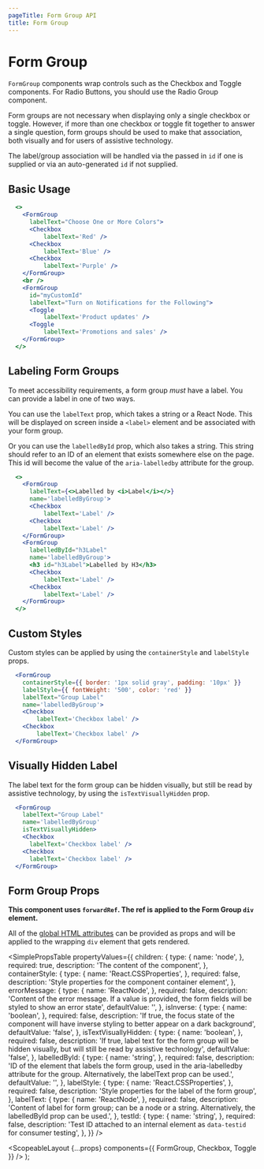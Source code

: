 ```yaml
---
pageTitle: Form Group API
title: Form Group
---
```



# Form Group

`FormGroup` components wrap controls such as the <Link to="/api/checkbox">Checkbox</Link> and <Link to="/api/toggle">Toggle</Link> components.
For <Link to="/api/radio">Radio Buttons</Link>, you should use the <Link to="/api/radio/#labeling_radio%20groups">Radio Group</Link> component.

Form groups are not necessary when displaying only a single checkbox or toggle. However, if more than one checkbox or toggle fit together to answer a single question,
form groups should be used to make that association, both visually and for users of assistive technology.

The label/group association will be handled via the passed in `id` if one is supplied or via an auto-generated `id` if not supplied.

## Basic Usage

```.jsx
  <>
    <FormGroup
      labelText="Choose One or More Colors">
      <Checkbox
          labelText='Red' />
      <Checkbox
          labelText='Blue' />
      <Checkbox
          labelText='Purple' />
    </FormGroup>
    <br />
    <FormGroup
      id="myCustomId"
      labelText="Turn on Notifications for the Following">
      <Toggle
          labelText='Product updates' />
      <Toggle
          labelText='Promotions and sales' />
    </FormGroup>
  </>
```

## Labeling Form Groups

To meet accessibility requirements, a form group _must_ have a label. You can provide a label in one of two ways.

You can use the `labelText` prop, which takes a string or a React Node. This will be displayed on screen inside a `<label>` element and be associated with your form group.

Or you can use the `labelledById` prop, which also takes a string. This string should refer to an ID of an element that exists somewhere else on the page.
This id will become the value of the `aria-labelledby` attribute for the group.

```.jsx
  <>
    <FormGroup
      labelText={<>Labelled by <i>Label</i></>}
      name='labelledByGroup'>
      <Checkbox
          labelText='Label' />
      <Checkbox
          labelText='Label' />
    </FormGroup>
    <FormGroup
      labelledById="h3Label"
      name='labelledByGroup'>
      <h3 id="h3Label">Labelled by H3</h3>
      <Checkbox
          labelText='Label' />
      <Checkbox
          labelText='Label' />
    </FormGroup>
  </>
```

## Custom Styles

Custom styles can be applied by using the `containerStyle` and `labelStyle` props.

```.jsx
  <FormGroup
    containerStyle={{ border: '1px solid gray', padding: '10px' }}
    labelStyle={{ fontWeight: '500', color: 'red' }}
    labelText="Group Label"
    name='labelledByGroup'>
    <Checkbox
        labelText='Checkbox label' />
    <Checkbox
        labelText='Checkbox label' />
  </FormGroup>
```

## Visually Hidden Label

The label text for the form group can be hidden visually, but still be read by assistive technology, by using the `isTextVisuallyHidden` prop.

```.jsx
  <FormGroup
    labelText="Group Label"
    name='labelledByGroup'
    isTextVisuallyHidden>
    <Checkbox
      labelText='Checkbox label' />
    <Checkbox
      labelText='Checkbox label' />
  </FormGroup>
```

## Form Group Props

**This component uses `forwardRef`. The ref is applied to the Form Group `div` element.**

All of the [global HTML attributes](https://developer.mozilla.org/en-US/docs/Web/HTML/Global_attributes) can be provided as props and will be applied to the wrapping `div` element that gets rendered.

<SimplePropsTable
  propertyValues={{
    children: {
      type: {
        name: 'node',
      },
      required: true,
      description: 'The content of the component',
    },
    containerStyle: {
      type: {
        name: 'React.CSSProperties',
      },
      required: false,
      description: 'Style properties for the component container element',
    },
    errorMessage: {
      type: {
        name: 'ReactNode',
      },
      required: false,
      description:
        'Content of the error message.  If a value is provided, the form fields will be styled to show an error state',
      defaultValue: '',
    },
    isInverse: {
      type: {
        name: 'boolean',
      },
      required: false,
      description:
        'If true, the focus state of the component will have inverse styling to better appear on a dark background',
      defaultValue: 'false',
    },
    isTextVisuallyHidden: {
      type: {
        name: 'boolean',
      },
      required: false,
      description:
        'If true, label text for the form group will be hidden visually, but will still be read by assistive technology',
      defaultValue: 'false',
    },
    labelledById: {
      type: {
        name: 'string',
      },
      required: false,
      description:
        'ID of the element that labels the form group, used in the aria-labelledby attribute for the group. Alternatively, the labelText prop can be used.',
      defaultValue: '',
    },
    labelStyle: {
      type: {
        name: 'React.CSSProperties',
      },
      required: false,
      description: 'Style properties for the label of the form group',
    },
    labelText: {
      type: {
        name: 'ReactNode',
      },
      required: false,
      description:
        'Content of label for form group; can be a node or a string. Alternatively, the labelledById prop can be used.',
    },
    testId: {
      type: {
        name: 'string',
      },
      required: false,
      description:
        'Test ID attached to an internal element as `data-testid` for consumer testing',
    },
  }}
/>

  <ScopeableLayout {...props} components={{ FormGroup, Checkbox, Toggle }} />
);
